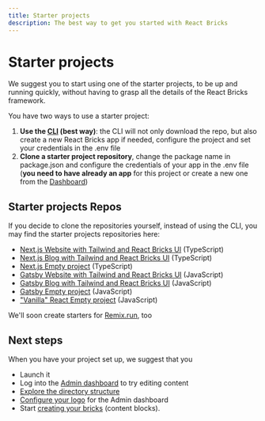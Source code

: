 ```yaml
---
title: Starter projects
description: The best way to get you started with React Bricks
---
```


# Starter projects

We suggest you to start using one of the starter projects, to be up and running quickly, without having to grasp all the details of the React Bricks framework.

You have two ways to use a starter project:

1. **Use the [CLI](cli) (best way)**: the CLI will not only download the repo, but also create a new React Bricks app if needed, configure the project and set your credentials in the .env file
2. **Clone a starter project repository**, change the package name in package.json and configure the credentials of your app in the .env file (**you need to have already an app** for this project or create a new one from the [Dashboard](https://dashboard.reactbricks.com))

## Starter projects Repos

If you decide to clone the repositories yourself, instead of using the CLI, you may find the starter projects repositories here:

- [Next.js Website with Tailwind and React Bricks UI](https://bla.bla) (TypeScript)
- [Next.js Blog with Tailwind and React Bricks UI](https://bla.bla) (TypeScript)
- [Next.js Empty project](https://bla.bla) (TypeScript)
- [Gatsby Website with Tailwind and React Bricks UI](https://bla.bla) (JavaScript)
- [Gatsby Blog with Tailwind and React Bricks UI](https://bla.bla) (JavaScript)
- [Gatsby Empty project](https://bla.bla) (JavaScript)
- ["Vanilla" React Empty project](https://bla.bla) (JavaScript)

We'll soon create starters for [Remix.run](https://remix.run), too

## Next steps

When you have your project set up, we suggest that you

- Launch it
- Log into the [Admin dashboard](react-bricks-dashboard) to try editing content
- [Explore the directory structure](cli#explore-the-directory-structure)
- [Configure your logo](/docs/configuration/configuration) for the Admin dashboard
- Start [creating your bricks](/docs/bricks/what-is-a-brick) (content blocks).
